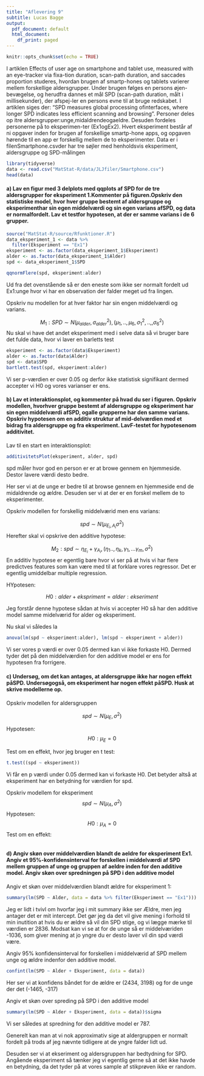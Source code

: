 ```yaml
---
title: "Aflevering 9"
subtitle: Lucas Bagge
output:
  pdf_document: default
  html_document:
    df_print: paged
---
```


```r
knitr::opts_chunk$set(echo = TRUE)
```

I artiklen Effects of user age on smartphone and tablet use, measured with an eye-tracker via fixa-tion duration, scan-path duration, and saccades proportion studeres, hvordan brugen af smartp-hones og tablets varierer mellem forskellige aldersgrupper. Under brugen følges en persons øjen-bevægelse, og herudfra dannes et mål SPD (scan-path duration, målt i millisekunder), der afspej-ler en persons evne til at bruge redskabet. I artiklen siges der: "SPD measures global processing ofinterfaces, where longer SPD indicates less efficient scanning and browsing". Personer deles op itre aldersgrupper:unge,midaldrendeogaeldre. Desuden fordeles personerne på to eksperimen-ter (Ex1ogEx2). Hvert eksperiment består af ni opgaver inden for brugen af forskellige smartp-hone apps, og opgaven hørende til en app er forskellig mellem de to eksperimenter. Data er i filenSmartphone.csvder har tre søjler med henholdsvis eksperiment, aldersgruppe og SPD-målingen

```r
library(tidyverse)
data <- read.csv("MatStat-R/data/JLJfiler/Smartphone.csv")
head(data)
```


#### a)  Lav en figur med 3 delplots med qqplots af SPD for de tre aldersgrupper for eksperiment 1.Kommenter på figuren.Opskriv den statistiske model, hvor hver gruppe bestemt af aldersgruppe og eksperimenthar sin egen middelværdi og sin egen varians afSPD, og data er normalfordelt. Lav et testfor hypotesen, at der er samme varians i de 6 grupper.

```r
source("MatStat-R/source/Rfunktioner.R")
data_eksperiment_1 <- data %>% 
  filter(Eksperiment == "Ex1")
eksperiment <- as.factor(data_eksperiment_1$Eksperiment)
alder <- as.factor(data_eksperiment_1$Alder)
spd <- data_eksperiment_1$SPD

qqnormFlere(spd, eksperiment:alder)
```

Ud fra det ovenstående så er den eneste som ikke ser normalt fordelt ud Ex1:unge hvor vi har en observation der falder meget ud fra lingen.  

Opskriv nu modellen for at hver faktor har sin engen middelværdi og varians.

$$
M_1:SPD\sim N(\mu_{alder}, \sigma_{alder}^2), (\mu_1,..,\mu_6,\sigma_1^2, ..,,\sigma_6^2)
$$
Nu skal vi have det andet eksperiment med i selve data så vi bruger bare det fulde data, hvor vi laver en barletts test

```r
eksperiment <- as.factor(data$Eksperiment)
alder <- as.factor(data$Alder)
spd <- data$SPD
bartlett.test(spd, eksperiment:alder)
```

Vi ser p-værdien er over 0.05 og derfor ikke statistisk signifikant dermed accepter vi H0 og vores varianser er ens. 

#### b)  Lav  et  interaktionsplot,  og  kommenter  på  hvad  du  ser  i  figuren.  Opskriv  modellen,  hvorhver gruppe bestemt af aldersgruppe og eksperiment har sin egen middelværdi afSPD, ogalle grupperne har den samme varians. Opskriv hypotesen om en additiv struktur af mid-delværdien med et bidrag fra aldersgruppe og fra eksperiment. LavF-testet for hypotesenom additivitet.

Lav til en start en interaktionsplot:

```r
additivitetsPlot(eksperiment, alder, spd)
```

spd måler hvor god en person er er at browe gennem en hjemmeside. Destor lavere værdi desto bedre.

Her ser vi at de unge er bedre til at browse gennem en hjemmeside end de midaldrende og ældre. Desuden ser vi at der er en forskel mellem de to eksperimenter. 

Opskriv modellen for forskellig middelværid men ens varians:

$$
spd \sim N(\mu_{E_i,A_i}\sigma^2)
$$
Herefter skal vi opskrive den additive hypotese:

$$
M_2: spd  \sim \eta_{E_i}+\gamma_{A_i}, (\eta_1..,\eta_k,\gamma_1,...\gamma_m,\sigma^2)
$$
En additiv hypotese er egentlig bare hvor vi ser på at hvis vi har flere predictves features som kan være med til at forklare vores regressor. Det er egentlig umiddelbar multiple regression. 

HYpotesen:

$$
H0: alder+ekspriment=alder:ekseriment
$$

Jeg forstår denne hypotese sådan at hvis vi accepter H0 så har den additive model samme midelværid for alder og eksperiment.

Nu skal vi således la

```r
anova(lm(spd ~ eksperiment:alder), lm(spd ~ eksperiment + alder))
```

Vi ser vores p værdi er over 0.05 dermed kan vi ikke forkaste H0. Dermed tyder det på den middelværdien for den additive model er ens for hypotesen fra forrigere. 


#### c)  Undersøg,  om  det  kan  antages,  at  aldersgruppe  ikke  har  nogen  effekt  påSPD.  Undersøgogså, om eksperiment har nogen effekt påSPD. Husk at skrive modellerne op.

Opskriv modellen for aldersgruppen

$$ spd \sim N(\mu_E,\sigma^2)$$

Hypotesen:
$$ H0:\mu_E=0$$


Test om en effekt, hvor jeg bruger en t test:

```r
t.test((spd ~ eksperiment))
```

Vi får en p værdi under 0.05 dermed kan vi forkaste H0. Det betyder altså at eksperiment har en betydning for værdien for spd. 

Opskriv modellem for eksperiment
$$ spd \sim N(\mu_A,\sigma^2)$$
Hypotesen:
$$ H0:\mu_A=0$$
Test om en effekt:

```r

```

#### d)  Angiv  skøn  over  middelværdien  blandt  de aeldre for  eksperiment Ex1.  Angiv  et  95%-konfidensinterval for forskellen i middelværdi af SPD mellem gruppen af unge og gruppen af aeldre inden for den additive model. Angiv skøn over spredningen på SPD i den additive model

Angiv et skøn over middelværdien blandt ældre for eksperiment 1:

```r
summary(lm(SPD ~ Alder, data = data %>% filter(Eksperiment == "Ex1")))
```

Jeg er lidt i tvivl om hvorfar jeg i mit summary ikke ser Ældre, men jeg antager det er mit intercept. Det gør jeg da det vil give mening i forhold til min inutition at hvis du er ældre så vil din SPD stige, og vi lægge mærke til værdien er 2836. Modsat kan vi se at for de unge så er middelværiden -1036, som giver mening at jo yngre du er desto laver vil din spd værdi være.

Angiv 95% konfidensinterval for forskellen i middelværid af SPD mellem unge og ældre indenfor den additive model.

```r
confint(lm(SPD ~ Alder + Eksperiment, data = data))
```

Her ser vi at konfidens båndet for de ældre er (2434, 3198) og for de unge der det (-1465, -317) 

Angiv et skøn over spreding på SPD i den additive model

```r
summary(lm(SPD ~ Alder + Eksperiment, data = data))$sigma
```

Vi ser således at spredning for den additive model er 787. 


Generelt kan man at vi nok approximativ sige at aldergruppen er normalt fordelt på trods af jeg nævnte tidligere at de yngre falder lidt ud.

Desuden ser vi at ekseriment og aldersgruppen har bedtydning for SPD. Angående eksperiment så tænker jeg vi egentlig gerne så at det ikke havde en betydning, da det tyder på at vores sample af stikprøven ikke er random. 



